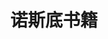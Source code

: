 ---
title: 诺斯底书籍
description: 国际诺斯底图书馆
template: splash
lang: zh
hero:
  tagline: 欢迎来到诺斯底研究
  image:
    file: ../../../assets/sol-de-acuario.webp
  actions:
    - text: 查看书籍
      link: educacion-fundamental/prefacio
      icon: right-arrow
    - text: 关于诺斯底课程的更多信息
      link: https://starlight.astro.build
      icon: external
      variant: minimal
---